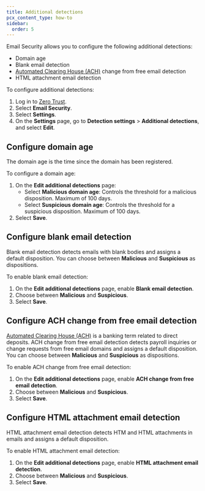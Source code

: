 ```yaml
---
title: Additional detections
pcx_content_type: how-to
sidebar:
  order: 5
---
```


Email Security allows you to configure the following additional detections:

- Domain age
- Blank email detection
- [Automated Clearing House (ACH)](https://en.wikipedia.org/wiki/Automated_clearing_house) change from free email detection
- HTML attachment email detection

To configure additional detections:

1. Log in to [Zero Trust](https://one.dash.cloudflare.com/).
2. Select **Email Security**.
3. Select **Settings**.
4. On the **Settings** page, go to **Detection settings** > **Additional detections**, and select **Edit**.

## Configure domain age

The domain age is the time since the domain has been registered.

To configure a domain age:

1. On the **Edit additional detections** page:
   - Select **Malicious domain age**: Controls the threshold for a malicious disposition. Maximum of 100 days.
   - Select **Suspicious domain age**: Controls the threshold for a suspicious disposition. Maximum of 100 days.
2. Select **Save**.

## Configure blank email detection

Blank email detection detects emails with blank bodies and assigns a default disposition. You can choose between **Malicious** and **Suspicious** as dispositions.

To enable blank email detection:

1. On the **Edit additional detections** page, enable **Blank email detection**.
2. Choose between **Malicious** and **Suspicious**.
3. Select **Save**.

## Configure ACH change from free email detection

[Automated Clearing House (ACH)](https://en.wikipedia.org/wiki/Automated_clearing_house) is a banking term related to direct deposits. ACH change from free email detection detects payroll inquiries or change requests from free email domains and assigns a default disposition. You can choose between **Malicious** and **Suspicious** as dispositions.

To enable ACH change from free email detection:

1. On the **Edit additional detections** page, enable **ACH change from free email detection**.
2. Choose between **Malicious** and **Suspicious**.
3. Select **Save**.

## Configure HTML attachment email detection

HTML attachment email detection detects HTM and HTML attachments in emails and assigns a default disposition.

To enable HTML attachment email detection:

1. On the **Edit additional detections** page, enable **HTML attachment email detection**.
2. Choose between **Malicious** and **Suspicious**.
3. Select **Save**.